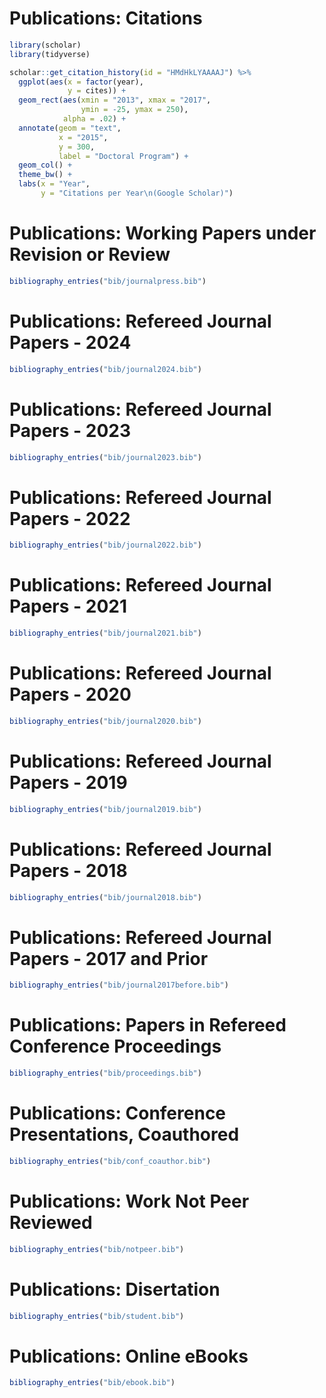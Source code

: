 
\clearpage

# Publications: Citations


\vspace{7mm}

```{r, echo=FALSE, results='hide', message=FALSE, comment=FALSE, warning=FALSE, error=FALSE}
library(scholar)
library(tidyverse)
```



```{r, fig.width=6, fig.height=3, fig.align='center'}
scholar::get_citation_history(id = "HMdHkLYAAAAJ") %>% 
  ggplot(aes(x = factor(year),
             y = cites)) +
  geom_rect(aes(xmin = "2013", xmax = "2017", 
                ymin = -25, ymax = 250),
            alpha = .02) +
  annotate(geom = "text",
           x = "2015",
           y = 300,
           label = "Doctoral Program") +
  geom_col() +
  theme_bw() +
  labs(x = "Year",
       y = "Citations per Year\n(Google Scholar)") 
```


\vspace{7mm}

# Publications: Working Papers under Revision or Review


\begingroup
\setlength{\parindent}{-0.5in}
\setlength{\leftskip}{0.5in}

<!-- ::: {#refs_journalpress} -->
<!-- ::: -->

```{r}
bibliography_entries("bib/journalpress.bib")
```

\endgroup



\clearpage

# Publications: Refereed Journal Papers - 2024

\begingroup
\setlength{\parindent}{-0.5in}
\setlength{\leftskip}{0.5in}

<!-- ::: {#refs_journal2024} -->
<!-- ::: -->

```{r}
bibliography_entries("bib/journal2024.bib")
```

\endgroup


\vspace{7mm}


# Publications: Refereed Journal Papers - 2023

\begingroup
\setlength{\parindent}{-0.5in}
\setlength{\leftskip}{0.5in}

<!-- ::: {#refs_journal2023} -->
<!-- ::: -->

```{r}
bibliography_entries("bib/journal2023.bib")
```

\endgroup


\vspace{7mm}

# Publications: Refereed Journal Papers - 2022


\begingroup
\setlength{\parindent}{-0.5in}
\setlength{\leftskip}{0.5in}

<!-- ::: {#refs_journal2022} -->
<!-- ::: -->


```{r}
bibliography_entries("bib/journal2022.bib")
```

\endgroup


\vspace{7mm}


# Publications: Refereed Journal Papers - 2021


\begingroup
\setlength{\parindent}{-0.5in}
\setlength{\leftskip}{0.5in}

<!-- ::: {#refs_journal2021} -->
<!-- ::: -->


```{r}
bibliography_entries("bib/journal2021.bib")
```

\endgroup


\vspace{7mm}


# Publications: Refereed Journal Papers - 2020


\begingroup
\setlength{\parindent}{-0.5in}
\setlength{\leftskip}{0.5in}

<!-- ::: {#refs_journal2020} -->
<!-- ::: -->

```{r}
bibliography_entries("bib/journal2020.bib")
```

\endgroup


\vspace{7mm}



# Publications: Refereed Journal Papers - 2019


\begingroup
\setlength{\parindent}{-0.5in}
\setlength{\leftskip}{0.5in}

<!-- ::: {#refs_journal2019} -->
<!-- ::: -->


```{r}
bibliography_entries("bib/journal2019.bib")
```

\endgroup




\vspace{7mm}


# Publications: Refereed Journal Papers - 2018



\begingroup
\setlength{\parindent}{-0.5in}
\setlength{\leftskip}{0.5in}

<!-- ::: {#refs_journal2018} -->
<!-- ::: -->

```{r}
bibliography_entries("bib/journal2018.bib")
```

\endgroup


\vspace{7mm}




# Publications: Refereed Journal Papers - 2017 and Prior



\begingroup
\setlength{\parindent}{-0.5in}
\setlength{\leftskip}{0.5in}

<!-- ::: {#refs_journal2017} -->
<!-- ::: -->

```{r}
bibliography_entries("bib/journal2017before.bib")
```

\endgroup


\vspace{7mm}




# Publications: Papers in Refereed Conference Proceedings



\begingroup
\setlength{\parindent}{-0.5in}
\setlength{\leftskip}{0.5in}

<!-- ::: {#refs_proceedings} -->
<!-- ::: -->

```{r}
bibliography_entries("bib/proceedings.bib")
```

\endgroup


\vspace{7mm}


# Publications: Conference Presentations, Coauthored



\begingroup
\setlength{\parindent}{-0.5in}
\setlength{\leftskip}{0.5in}

<!-- ::: {#refs_confco} -->
<!-- ::: -->

```{r}
bibliography_entries("bib/conf_coauthor.bib")
```

\endgroup



\vspace{7mm}


# Publications: Work Not Peer Reviewed



\begingroup
\setlength{\parindent}{-0.5in}
\setlength{\leftskip}{0.5in}

<!-- ::: {#refs_notpeer} -->
<!-- ::: -->

```{r}
bibliography_entries("bib/notpeer.bib")
```

\endgroup


\vspace{7mm}




# Publications: Disertation


\begingroup
\setlength{\parindent}{-0.5in}
\setlength{\leftskip}{0.5in}


<!-- ::: {#refs_student} -->
<!-- ::: -->

```{r}
bibliography_entries("bib/student.bib")
```

\endgroup



\vspace{7mm}


# Publications: Online eBooks


\begingroup
\setlength{\parindent}{-0.5in}
\setlength{\leftskip}{0.5in}

<!-- ::: {#refs_ebook} -->
<!-- ::: -->

```{r}
bibliography_entries("bib/ebook.bib")
```


\endgroup
